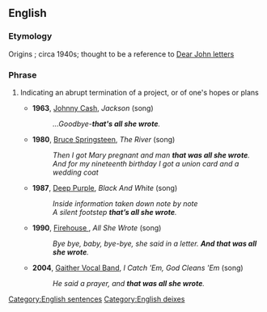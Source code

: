 ==English==

===Etymology===
Origins {{unk.}}; circa 1940s; thought to be a reference to [[Dear John letter]]s

===Phrase===
{{infl|en|phrase|head=[[that]][['s]] [[all]] [[she]] [[wrote]]}}

#{{idiom|US}} Indicating an abrupt termination of a project, or of one's hopes or plans
#*'''1963''', [[w:Johnny Cash|Johnny Cash]], ''Jackson'' (song)
#*:''...Goodbye-''' that's all she wrote'''.''
#*'''1980''', [[w:Bruce Springsteen|Bruce Springsteen]], ''The River'' (song)
#*:''Then I got Mary pregnant and man '''that was all she wrote'''.''
#*:''And for my nineteenth birthday I got a union card and a wedding coat''
#*'''1987''', [[w:Deep Purple|Deep Purple]], ''Black And White'' (song)
#*:''Inside information taken down note by note''
#*:''A silent footstep '''that’s all she wrote'''.''
#*'''1990''', [[w:Firehouse (band)|Firehouse ]], ''All She Wrote'' (song)
#*:''Bye bye, baby, bye-bye, she said in a letter. '''And that was all she wrote'''.''
#*'''2004''', [[w:Gaither Vocal Band|Gaither Vocal Band]], ''I Catch 'Em, God Cleans 'Em'' (song)
#*:''He said a prayer, and '''that was all she wrote'''.''

[[Category:English sentences]]
[[Category:English deixes]]